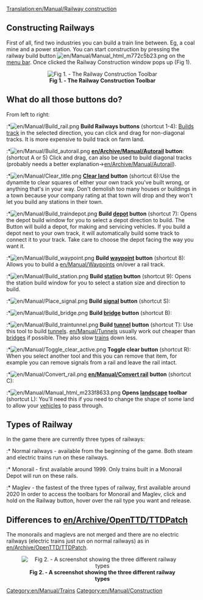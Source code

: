 [[Translation:en/Manual/Railway construction]]
==Constructing Railways==
First of all, find two industries you can build a train line between. Eg, a coal mine and a power station. You can start construction by pressing the railway build button [[File:en/Manual/Manual html m772c5b23.png]] on the [[en/Manual/Game interface|menu bar]]. Once clicked the Railway Construction window pops up (Fig 1).

<center>[[File:en/Railray construction window.png|center|frame|'''Fig 1. - The Railway Construction Toolbar''']]
</center>

==What do all those buttons do?==
From left to right:
:*[[File:en/Manual/Build rail.png]] '''Build Railways buttons''' (shortcut 1-4): [[en/Manual/Building tracks|Builds track]] in the selected direction, you can click and drag for non-diagonal tracks. It is more expensive to build track on farm land.
:*[[File:en/Manual/Build autorail.png]] '''[[en/Archive/Manual/Autorail]] button''': (shortcut A or 5) Click and drag, can also be used to build diagonal tracks (probably needs a better explanation->[[en/Archive/Manual/Autorail]]).
:*[[File:en/Manual/Clear title.png]] '''[[en/Manual/Landscaping|Clear land]] button''' (shortcut 6):Use the dynamite to clear squares of either your own track you've built wrong, or anything that's in your way. Don't demolish too many houses or buildings in a town because your company rating at that town will drop and they won't let you build any stations in their town.
:*[[File:en/Manual/Build traindepot.png]] '''Build [[en/Manual/Depots|depot]] button''' (shortcut 7): Opens the depot build window for you to select a depot direction to build. The Button will build a depot, for making and servicing vehicles. If you build a depot next to your own track, it will automatically build some track to connect it to your track. Take care to choose the depot facing the way you want it.
:*[[File:en/Manual/Build waypoint.png]] '''Build [[en/Manual/Waypoints|waypoint]] button''' (shortcut 8): Allows you to build a [[en/Manual/Waypoints]] on/over a rail track.
:*[[File:en/Manual/Build station.png]] '''Build [[en/Manual/Stations|station]] button''' (shortcut 9): Opens the station build window for you to select a station size and direction to build.
:*[[File:en/Manual/Place signal.png]] '''Build [[en/Manual/Signals|signal]] button''' (shortcut S):
:*[[File:en/Manual/Build bridge.png]] '''Build [[en/Manual/Bridges|bridge]] button''' (shortcut B):
:*[[File:en/Manual/Build traintunnel.png]] '''Build [[en/Manual/Tunnels|tunnel]] button''' (shortcut T): Use this tool to build [[en/Manual/Tunnels|tunnels]]. [[en/Manual/Tunnels]] usually work out cheaper than [[en/Manual/Bridges|bridges]] if possible. They also slow [[en/Manual/Trains|trains]] down less.
:*[[File:en/Manual/Toggle clear active.png]] '''Toggle clear button''' (shortcut R): When you select another tool and this you can remove that item, for example you can remove signals from a rail and leave the rail intact.
:*[[File:en/Manual/Convert rail.png]] '''[[en/Manual/Convert rail]] button''' (shortcut C): 
:*[[File:en/Manual/Manual html m233f8633.png]] '''Opens [[en/Manual/Landscaping|landscape]] toolbar''' (shortcut L): You'll need this if you need to change the shape of some land to allow your [[en/Manual/Vehicles|vehicles]] to pass through.

==Types of Railway==
In the game there are currently three types of railways: 
:* Normal railways - available from the beginning of the game. Both steam and electric trains run on these railways.
:* Monorail - first available around 1999. Only trains built in a Monorail Depot will run on these rails.
:* Maglev - the fastest of the three types of railway, first available around 2020
In order to access the toolbars for Monorail and Maglev, click and hold on the Railway button, hover over the rail type you want and release.

==Differences to [[en/Archive/OpenTTD/TTDPatch]]==
The monorails and maglevs are not merged and there are no electric railways (electric trains just run on normal railways) as in [[en/Archive/OpenTTD/TTDPatch]].

<center>[[File:en/Types of railway.png|center|frame|'''Fig 2. - A screenshot showing the three different railway types''']]</center>

[[Category:en/Manual/Trains]]
[[Category:en/Manual/Construction]]